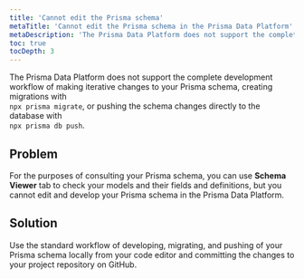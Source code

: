 ```yaml
---
title: 'Cannot edit the Prisma schema'
metaTitle: 'Cannot edit the Prisma schema in the Prisma Data Platform'
metaDescription: 'The Prisma Data Platform does not support the complete development workflow of making iterative changes to your Prisma schema. Based on this, you cannot edit the contents of the Prisma schema file.'
toc: true
tocDepth: 3
---
```


<TopBlock>

The Prisma Data Platform does not support the complete development workflow of making iterative changes to your Prisma schema, creating migrations with<br />`npx prisma migrate`, or pushing the schema changes directly to the database with<br />`npx prisma db push`.

</TopBlock>

## **Problem**

For the purposes of consulting your Prisma schema, you can use **Schema Viewer** tab to check your models and their fields and definitions, but you cannot edit and develop your Prisma schema in the Prisma Data Platform.

## **Solution**

Use the standard workflow of developing, migrating, and pushing of your Prisma schema locally from your code editor and committing the changes to your project repository on GitHub.
